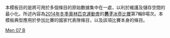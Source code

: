 <noinclude>
本模板目的是將可用於多個條目的原始數據集中在一處，以利於維護及儲存空間的最小化。所述內容為[[2014年冬季奧林匹克運動會]]的[[2014年冬季奧林匹克運動會男子冰壺比賽|'''男子'''冰壺比賽]]第7輪B場次。本模板典型應用於參加比賽的國家代表隊條目，以及該項比賽本身的條目。
</noinclude>{{Curlingbox
| sheet = B {{v|2014 Winter Olympics men's curling draw 7 sheet B}}
| team1 = {{flagIOC|SWE|2014年冬季}}（[[尼克拉斯·埃丁|埃丁]]）
|0|0|1|0|1|0|1|2|0|0|1|6
| team2 = {{flagIOC|CHN|2014年冬季}}（[[劉銳 (運動員)|劉銳]]）{{X}}
|0|2|0|1|0|1|0|0|0|1|0|5
}}<noinclude>
{{2014 Winter Olympics curling convenience template navbox}}
[[Category:2014年冬季奧林匹克運動會冰壺比賽模板|Men 07 B]]
</noinclude>